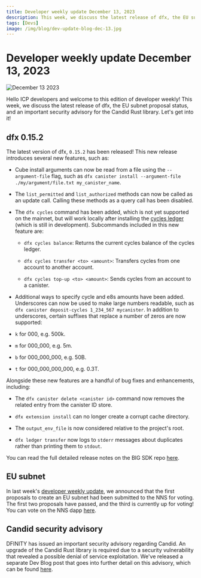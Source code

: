 ```yaml
---
title: Developer weekly update December 13, 2023
description: This week, we discuss the latest release of dfx, the EU subnet proposal status, and an important security advisory for the Candid Rust library.
tags: [Devs]
image: /img/blog/dev-update-blog-dec-13.jpg
---
```


# Developer weekly update December 13, 2023

![December 13 2023](../../static/img/blog/dev-update-blog-dec-13.jpg)

Hello ICP developers and welcome to this edition of developer weekly! This week, we discuss the latest release of dfx, the EU subnet proposal status, and an important security advisory for the Candid Rust library. Let's get into it!


## dfx 0.15.2

The latest version of dfx, `0.15.2` has been released! This new release introduces several new features, such as: 

- Cube install arguments can now be read from a file using the `--argument-file` flag, such as `dfx canister install --argument-file ./my/argument/file.txt my_canister_name`.

- The `list_permitted` and `list_authorized` methods can now be called as an update call. Calling these methods as a query call has been disabled. 

- The `dfx cycles` command has been added, which is not yet supported on the mainnet, but will work locally after installing the [cycles ledger](https://github.com/dfinity/cycles-ledger) (which is still in development). Subcommands included in this new feature are:

    - `dfx cycles balance`: Returns the current cycles balance of the cycles ledger.

    - `dfx cycles transfer <to> <amount>`: Transfers cycles from one account to another account.

    - `dfx cycles top-up <to> <amount>`: Sends cycles from an account to a canister.

- Additional ways to specify cycle and e8s amounts have been added. Underscores can now be used to make large numbers readable, such as `dfx canister deposit-cycles 1_234_567 mycanister`.
In addition to underscores, certain suffixes that replace a number of zeros are now supported:

- `k` for 000, e.g. 500k.

- `m` for 000_000, e.g. 5m.

- `b` for 000_000_000, e.g. 50B.

- `t` for 000_000_000_000, e.g. 0.3T.

Alongside these new features are a handful of bug fixes and enhancements, including:

- The `dfx canister delete <canister id>` command now removes the related entry from the canister ID store.

- `dfx extension install` can no longer create a corrupt cache directory.

- The `output_env_file` is now considered relative to the project's root.

- `dfx ledger transfer` now logs to `stderr` messages about duplicates rather than printing them to `stdout`.

You can read the full detailed release notes on the BIG SDK repo [here](https://github.com/dfinity/sdk/releases/tag/0.15.2).


## EU subnet

In last week's [developer weekly update](/blog/2023/12/06/news-and-updates/update#eu-subnet-nns-proposal), we announced that the first proposals to create an EU subnet had been submitted to the NNS for voting. The first two proposals have passed, and the third is currently up for voting! You can vote on the NNS dapp [here](https://nns.ic0.app/proposal/?u=qoctq-giaaa-aaaaa-aaaea-cai&proposal=126391). 

## Candid security advisory

DFINITY has issued an important security advisory regarding Candid. An upgrade of the Candid Rust library is required due to a security vulnerability that revealed a possible denial of service exploitation. We've released a separate Dev Blog post that goes into further detail on this advisory, which can be found [here](/blog/news-and-updates/candid-security-advisory). 